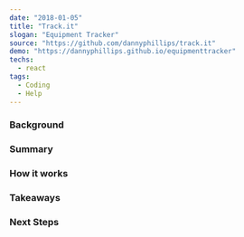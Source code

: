 ---
date: "2018-01-05"
title: "Track.it"
slogan: "Equipment Tracker"
source: "https://github.com/dannyphillips/track.it"
demo: "https://dannyphillips.github.io/equipmenttracker"
techs:
  - react
tags:
  - Coding
  - Help
---

### Background

### Summary

### How it works

### Takeaways

### Next Steps